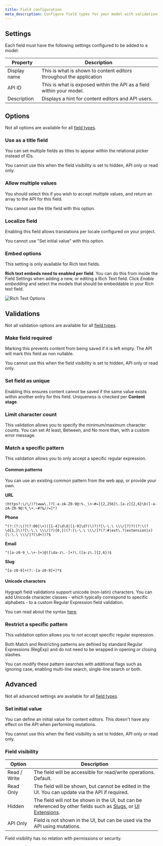 ```yaml
---
title: Field configuration
meta_description: Configure field types for your model with validations, visibility options, and more.
---
```


## Settings

Each field must have the following settings configured to be added to a model:

| Property     | Description                                                          |
| ------------ | -------------------------------------------------------------------- |
| Display name | This is what is shown to content editors throughout the application  |
| API ID       | This is what is exposed within the API as a field within your model. |
| Description  | Displays a hint for content editors and API users.                   |

## Options

Not all options are available for all [field types](/docs/api-reference/schema/field-types).

### Use as a title field

You can set multiple fields as titles to appear within the relational picker instead of IDs.

<Card theme="info">

You cannot use this when the field visibility is set to hidden, API only or read only.

</Card>

### Allow multiple values

You should select this if you wish to accept multiple values, and return an array to the API for this field.

<Card theme="info">

You cannot use the title field with this option.

</Card>

### Localize field

Enabling this field allows translations per locale configured on your project.

<Card theme="info">

You cannot use "Set initial value" with this option.

</Card>

### Embed options

This setting is only available for Rich text fields.

**Rich text embeds need to enabled per field**. You can do this from inside the Field Settings when adding a new, or editing a Rich Text field. Click _Enable embedding_ and select the models that should be embeddable in your Rich text field.

![Rich Text Options](/images/docs/api-reference/schema/rich-text-embed-options.png)

## Validations

Not all validation options are available for all [field types](/docs/api-reference/schema/field-types).

### Make field required

Marking this prevents content from being saved if it is left empty. The API will mark this field as non nullable.

<Card theme="info">

You cannot use this when the field visibility is set to hidden, API only or read only.

</Card>

### Set field as unique

Enabling this ensures content cannot be saved if the same value exists within another entry for this field. Uniqueness is checked per **Content stage**.

### Limit character count

This validation allows you to specify the minimum/maximum character counts. You can set At least, Between, and No more than, with a custom error message.

### Match a specific pattern

This validation allows you to only accept a specific regular expression.

#### Common patterns

You can use an existing common pattern from the web app, or provide your own.

**URL**

```
(https?:\/\/)?(www\.)?[-a-zA-Z0-9@:%._\+~#=]{2,256}\.[a-z]{2,6}\b([-a-zA-Z0-9@:%_\+.~#?&//=]*)
```

**Phone**

```
^(?:(?:\(?(?:00|\+)([1-4]\d\d|[1-9]\d?)\)?)?[\-\.\ \\\/]?)?((?:\(?\d{1,}\)?[\-\.\ \\\/]?){0,})(?:[\-\.\ \\\/]?(?:#|ext\.?|extension|x)[\-\.\ \\\/]?(\d+))?$
```

**Email**

```
^([a-z0-9_\.\+-]+)@([\da-z\.-]+)\.([a-z\.]{2,6})$
```

**Slug**

```
^[a-z0-9]+(?:-[a-z0-9]+)*$
```

#### Unicode characters

Hygraph field validations support unicode (non-latin) characters. You can add Unicode character classes - which typically correspond to specific alphabets - to a custom Regular Expression field validation.

You can read about the syntax [here](https://github.com/google/re2/wiki/Syntax).

### Restrict a specific pattern

This validation option allows you to _not_ accept specific regular expression.

<Card theme="info">

Both Match and Restricting patterns are defined by standard Regular Expressions (RegExp) and do not need to be wrapped in opening or closing slashes.

You can modify these pattern searches with additional flags such as ignoring case, enabling multi-line search, single-line search or both.

</Card>

## Advanced

Not all advanced settings are available for all [field types](/docs/api-reference/schema/field-types).

### Set initial value

You can define an initial value for content editors. This doesn't have any effect on the API when performing mutations.

<Card theme="info">

You cannot use this when the field visibility is set to hidden, API only or read only.

</Card>

### Field visibility

| Option       | Description                                                                                                                                                                           |
| ------------ | ------------------------------------------------------------------------------------------------------------------------------------------------------------------------------------- |
| Read / Write | The field will be accessible for read/write operations. Default.                                                                                                                      |
| Read Only    | The field will be shown, but cannot be edited in the UI. You can update via the API if required.                                                                                      |
| Hidden       | The field will not be shown in the UI, but can be referenced by other fields such as [Slugs](/docs/api-reference/schema/field-types#string), or [UI Extensions](/docs/ui-extensions). |
| API Only     | Field is not shown in the UI, but can be used via the API using mutations.                                                                                                            |

<Card theme="info">

Field visibility has no relation with permissions or security.

</Card>
